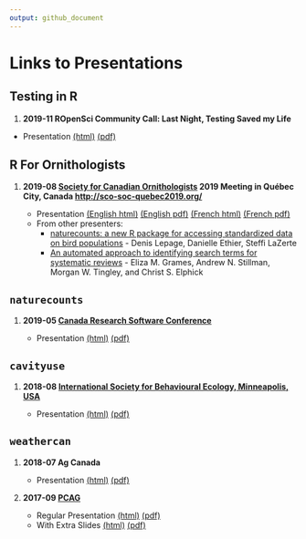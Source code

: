 ```yaml
---
output: github_document
---
```


# Links to Presentations

## Testing in R

1. **2019-11 ROpenSci Community Call: Last Night, Testing Saved my Life**

  - Presentation [(html)](http://steffilazerte.github.io/Presentations/2019-11%20ROpenSci%20-%20Testing/2019-11_ROpenSci_Testing.html) [(pdf)](http://steffilazerte.github.io/Presentations/2019-11%20ROpenSci%20-%20Testing/2019-11_ROpenSci_Testing.pdf)

## R For Ornithologists

1. **2019-08 [Society for Canadian Ornithologists](https://www.sco-soc.ca/) 2019 Meeting in Québec City, Canada
<http://sco-soc-quebec2019.org/>**

    - Presentation [(English html)](http://steffilazerte.github.io/Presentations/2019-08%20SOC%20-%20R%20Symposium/LaZerte_SCO_SOC_2019_en.html) [(English pdf)](http://steffilazerte.github.io/Presentations/2019-08%20SOC%20-%20R%20Symposium/LaZerte_SCO_SOC_2019_en.pdf) [(French html)](http://steffilazerte.github.io/Presentations/2019-08%20SOC%20-%20R%20Symposium/LaZerte_SCO_SOC_2019_fr.html) [(French pdf)](http://steffilazerte.github.io/Presentations/2019-08%20SOC%20-%20R%20Symposium/LaZerte_SCO_SOC_2019_fr.pdf)
    - From other presenters:
        - [naturecounts: a new R package for accessing standardized data on bird populations](http://steffilazerte.github.io/Presentations/2019-08%20SOC%20-%20R%20Symposium/SCO_2019_naturecounts_R_Ethier_Final.pdf) - Denis Lepage, Danielle Ethier, Steffi LaZerte
        - [An automated approach to identifying search terms for systematic reviews](http://steffilazerte.github.io/Presentations/2019-08%20SOC%20-%20R%20Symposium/Grames_SCO-SOC_slides.pdf) - Eliza M. Grames, Andrew N. Stillman, Morgan W. Tingley, and Christ S. Elphick
    
## `naturecounts`

1. **2019-05 [Canada Research Software Conference](https://www.canarie.ca/software/canadian-research-software-conference/program-details/)**

    - Presentation [(html)](http://steffilazerte.github.io/Presentations/2019-05%20CRSC%20-%20naturecounts/LaZerte_CRSC_2019.html) [(pdf)](http://steffilazerte.github.io/Presentations/2019-05%20CRSC%20-%20naturecounts/LaZerte_CRSC_2019.pdf)

## `cavityuse`

1. **2018-08 [International Society for Behavioural Ecology, Minneapolis, USA](http://www.behavecol.com)**

    - Presentation [(html)](http://steffilazerte.github.io/Presentations/2018-08%20ISBE/LaZerte_ISBE_2018.html) [(pdf)](http://steffilazerte.github.io/Presentations/2018-08%20ISBE/LaZerte_Gow_ISBE_cavityuse.pdf)

## `weathercan`

1. **2018-07 Ag Canada**

    - Presentation [(html)](http://steffilazerte.github.io/Presentations/2018-07%20Ag%20Canada%20-%20weathercan/LaZerte_AGCAN_2018_weathercan.html) [(pdf)](http://steffilazerte.github.io/Presentations/2018-07%20Ag%20Canada%20-%20weathercan/LaZerte_AGCAN_2018_weathercan.pdf)

2. **2017-09 [PCAG](http://pcag.uwinnipeg.ca/PCAG2017.html)**
  
    - Regular Presentation [(html)](https://steffilazerte.github.io/Presentations/2017-09%20PCAG%20-%20weathercan/LaZerte_PCAG_2017_weathercan.html) [(pdf)](https://steffilazerte.github.io/Presentations/2017-09%20PCAG%20-%20weathercan/LaZerte_PCAG_2017_weathercan.pdf)
    - With Extra Slides [(html)](https://steffilazerte.github.io/Presentations/2017-09%20PCAG%20-%20weathercan/LaZerte_PCAG_2017_weathercan_extra.html) [(pdf)](https://steffilazerte.github.io/Presentations/2017-09%20PCAG%20-%20weathercan/LaZerte_PCAG_2017_weathercan_extra.pdf)